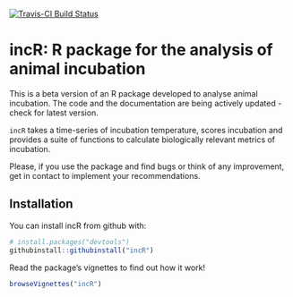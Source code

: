 
<!-- README.md is generated from README.Rmd. Please edit that file -->

[![Travis-CI Build Status](https://travis-ci.org/PabloCapilla/incR.svg?branch=master)](https://travis-ci.org/PabloCapilla/incR)

# incR: R package for the analysis of animal incubation

This is a beta version of an R package developed to analyse animal incubation. 
The code and the documentation are being actively updated - check for latest version.

`incR` takes a time-series of incubation temperature, scores incubation and provides
a suite of functions to calculate biologically relevant metrics of incubation.

Please, if you use the package and find bugs or think of any improvement, get in 
contact to implement your recommendations. 


## Installation

You can install incR from github with:

```r
# install.packages("devtools")
githubinstall::githubinstall("incR")
```

Read the package's vignettes to find out how it work!
```r
browseVignettes("incR")
``` 

